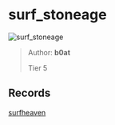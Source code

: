 
# surf_stoneage

![surf_stoneage](https://raw.githubusercontent.com/Sayt123/SurfMapPics/Maps-and-bonuses/csgo/surf_stoneage.jpg)

> Author: **b0at**
>
> Tier 5

## Records

[surfheaven](https://surfheaven.eu/map/surf_stoneage)
